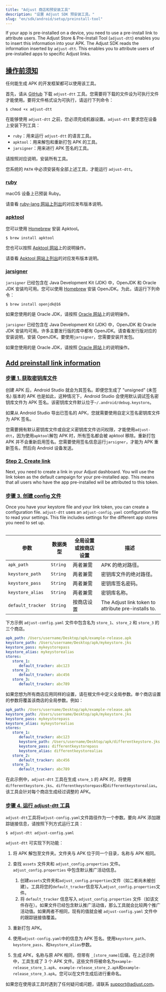 ```yaml
---
title: "Adjust 商店和预安装工具"
description: "设置 Adjust SDK 预安装工具。"
slug: "en/sdk/android/setup/preinstall-tool"
---
```

If your app is pre\-installed on a device, you need to use a pre\-install link to attribute users. The Adjust Store & Pre\-Install Tool \(`adjust-dtt`\) enables you to insert this information into your APK. The Adjust SDK reads the information inserted by `adjust-dtt`. This enables you to attribute users of pre\-installed apps to specific Adjust links.

[操作前须知](before-you-begin)
-------------------------

<callout type="note"> 

任何能生成 APK 的开发框架都可以使用该工具。
</Callout> 

首先，请从 [GitHub](https://github.com/adjust/android_sdk/blob/master/tools/adjust-dtt) 下载 `adjust-dtt` 工具。您需要将下载的文件设为可执行文件才能使用。要将文件格式设为可执行，请运行下列命令：

```console
$ chmod +x adjust-dtt
```

在能够使用 `adjust-dtt` 之前，您必须完成机器设置。`adjust-dtt` 要求您在设备上安装下列工具：

* `ruby`：用来运行 `adjust-dtt` 的语言工具。
* `apktool`：用来解包和重新打包 APK 的工具。
* `jarsigner`：用来进行 APK 签名的工具。

请按照对应说明，安装所有工具。
<callout type="important"> 

您系统的 `PATH` 中必须安装有全部上述工具，才能运行 `adjust-dtt`。
</Callout> 

### [ruby](ruby)

<tabs> <tab title="Mac OS" sync="mac"> 

macOS 设备上已预装 Ruby。
</Tab> <tab title="Linux" sync="linux"> 

请查看 [ruby\-lang 网站上列出](https://www.ruby-lang.org/en/documentation/installation/)的对应发布版本说明。
</Tab> </Tabs> 

### [apktool](apktool)

<tabs> <tab title="Mac OS" sync="mac"> 

您可以使用 [Homebrew](https://brew.sh/) 安装 Apktool。

```console
$ brew install apktool
```

您也可以按照 [Apktool 网站](https://ibotpeaches.github.io/Apktool/install/)上的说明操作。
</Tab> <tab title="Linux" sync="linux"> 

请查看 [Apktool 网站上列出](https://ibotpeaches.github.io/Apktool/install/)的对应发布版本说明。
</Tab> </Tabs> 

### [jarsigner](jarsigner)

<tabs> <tab title="Mac OS" sync="mac"> 

`jarsigner` 已经包含在 Java Development Kit \(JDK\) 中，OpenJDK 和 Oracle JDK 安装均可用。您可以使用 [Homebrew](https://brew.sh) 安装 OpenJDK。为此，请运行下列命令：

```console
$ brew install openjdk@16
```

如果您使用的是 Oracle JDK，请按照 [Oracle 网站](https://docs.oracle.com/en/java/javase/16/install/installation-jdk-macos.html#GUID-E8A251B6-D9A9-4276-ABC8-CC0DAD62EA33)上的说明操作。
</Tab> <tab title="Linux" sync="linux"> 

`jarsigner` 已经包含在 Java Development Kit \(JDK\) 中，OpenJDK 和 Oracle JDK 安装均可用。许多主要发行版的库中都有 OpenJDK。请查看发行版对应的安装说明，安装 OpenJDK。要使用`jarsigner`，您需要安装开发包。

如果您使用的是 Oracle JDK，请按照 [Oracle 网站](https://docs.oracle.com/en/java/javase/16/install/installation-jdk-linux-platforms.html#GUID-737A84E4-2EFF-4D38-8E60-3E29D1B884B8)上的说明操作。
</Tab> </Tabs> 

[Add preinstall link information](add-preinstall-link-info)
-----------------------------------------------------------

### [步骤 1\. 获取密钥库文件](step-1-get-keystore-file)

创建 APK 后，Android Studio 就会为其签名。即便您生成了 "unsigned" \(未签名\) 版本的 APK 也是如此，这种情况下，Android Studio 会使用默认调试签名密钥库文件为 APK 签名。该密钥库文件默认位于`~/.android/debug.keystore`。

如果从 Android Studio 导出已签名的 APK，您就需要使用自定义签名密钥库文件为 APK 签名。

您需要拥有默认密钥库文件或自定义密钥库文件访问权限，才能使用`adjust-dtt`，因为使用`apktool`解包 APK 时，所有签名都会被 apktool 移除。重新打包 APK 并不会重新启用签名。您需要使用签名信息运行`jarsigner`，才能为 APK 重新签名，然后向 Android 设备发送。

### [Step 2\. Create link](step-2-create-link)

Next, you need to create a link in your Adjust dashboard. You will use the link token as the default campaign for your pre\-installed app. This means that all users who have the app pre\-installed will be attributed to this token.

### [步骤 3\. 创建 config 文件](step-3-create-a-config-file)

Once you have your keystore file and your link token, you can create a configuration file. `adjust-dtt` uses an `adjust-config.yaml` configuration file to read your settings. This file includes settings for the different app stores you need to set up.
<table> 

|        参数         |   数据类型   | 全局设置或按商店设置 |                          描述                           |
|-------------------|----------|------------|-------------------------------------------------------|
| `apk_path`        | `String` | 两者兼需       | APK 的绝对路径。                                            |
| `keystore_path`   | `String` | 两者兼需       | 密钥库文件的绝对路径。                                           |
| `keystore_pass`   | `String` | 两者兼需       | 密钥库签名密码。                                              |
| `keystore_alias`  | `String` | 两者兼需       | 密钥库名称。                                                |
| `default_tracker` | `String` | 按商店设置      | The Adjust link token to attribute pre\-installs to. |

</Table> 

下方示例 `adjust-config.yaml` 文件中包含名为 `store_1`、`store_2` 和 `store_3` 的三个商店。
<codeblock title="adjust-config.yaml"> 

```yaml
apk_path: /Users/username/Desktop/apk/example-release.apk
keystore_path: /Users/username/Desktop/apk/mykeystore.jks
keystore_pass: mykeystorepass
keystore_alias: mykeystorealias
stores:
   store_1:
      default_tracker: abc123
   store_2:
      default_tracker: abc456
   store_3:
      default_tracker: abc789
```

</CodeBlock> 

如果您想为所有商店应用同样的设置，请在根文件中定义全局参数。单个商店设置的参数将覆盖该商店的全局参数。例如：
<codeblock title="adjust-config.yaml"> 

```yaml
apk_path: /Users/username/Desktop/apk/example-release.apk
keystore_path: /Users/username/Desktop/apk/mykeystore.jks
keystore_pass: mykeystorepass
keystore_alias: mykeystorealias
stores:
   store_1:
      default_tracker: abc123
      keystore_path: /Users/username/Desktop/apk/differentkeystore.jks
      keystore_pass: differentkeystorepass
      keystore_alias: differentkeystorealias
   store_2:
      default_tracker: abc456
   store_3:
      default_tracker: abc789
```

</CodeBlock> 

在此示例中，`adjust-dtt` 工具在生成 `store_1` 的 APK 时，将使用`differentkeystore.jks`、`differentkeystorepass`和`differentkeystorealias`。该工具会针对每个商店生成经过调整的 APK。

### [步骤 4\. 运行 adjust\-dtt 工具](step-4-run-the-adjust-dtt-tool)

`adjust-dtt`工具将`adjust-config.yaml`文件路径作为一个参数。要向 APK 添加跟踪链接信息，请按照下列方式运行工具：

```console
$ adjust-dtt adjust-config.yaml
```

`adjust-dtt` 可实现下列功能：

1. 将 APK 解包至文件夹。文件夹与 APK 位于同一个目录，名称与 APK 相同。
2. 查找 `assets` 文件夹和 `adjust_config.properties` 文件。`adjust_config.properties` 中包含默认推广活动信息。 
   1. 创建`assets`文件夹和`adjust_config.properties`文件（如二者尚未被创建）。工具将您的`default_tracker`信息写入`adjust_config.properties`文件。
   2. 将 `default_tracker` 信息写入 `adjust_config.properties` 文件（如该文件存在）。如果文件已经包含默认推广活动值，那么工具就会比较两个推广活动值。如果两者不相同，现有的值就会被 `adjust-config.yaml` 文件中的跟踪链接值覆盖。

3. 重新打包 APK。
4. 使用`adjust-config.yaml`中的信息为 APK 签名。使用`keystore_path`、`keystore_pass`、和`keystore_alias`参数。
5. 生成 APK，名称与原 APK 相同，但带有 `_[store_name]`后缀。在上述示例中，工具生成了 3 个 APK 文件。这些文件将被命名为`example-release_store_1.apk`、`example-release_store_2.apk`和`example-release_store_3.apk`。您可以在文件生成后进行重命名。

如果您在使用该工具时遇到了任何疑问或问题，请联系 [support@adjust.com](mailto:support@adjust.com)。

